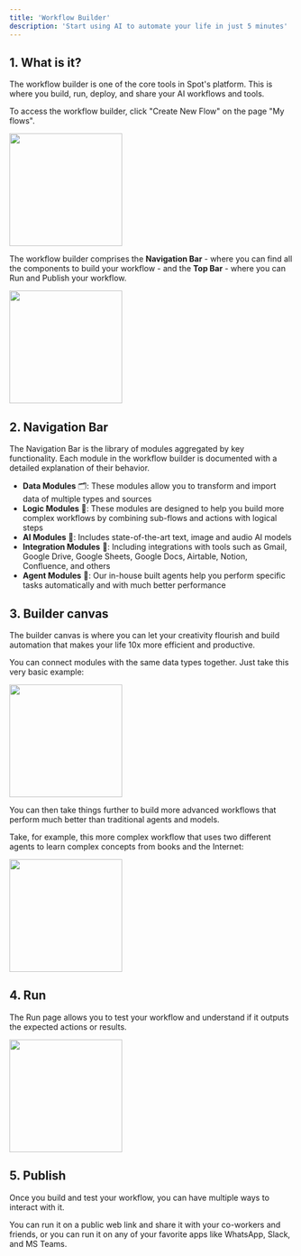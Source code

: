 ```yaml
---
title: 'Workflow Builder'
description: 'Start using AI to automate your life in just 5 minutes'
---
```


## 1. What is it?

The workflow builder is one of the core tools in Spot's platform. This is where you build, run, deploy, and share your AI workflows and tools.

To access the workflow builder, click "Create New Flow" on the page "My flows".

<img height="200" src="Access Workflow.png" />

The workflow builder comprises the **Navigation Bar** - where you can find all the components to build your workflow - and the **Top Bar** - where you can Run and Publish your workflow.

<img height="200" src="WB.png" />

## 2. Navigation Bar

The Navigation Bar is the library of modules aggregated by key functionality. Each module in the workflow builder is documented with a detailed explanation of their behavior.

- **Data Modules** 🗂️: These modules allow you to transform and import data of multiple types and sources
- **Logic Modules** 🧩: These modules are designed to help you build more complex workflows by combining sub-flows and actions with logical steps
- **AI Modules** 🧠: Includes state-of-the-art text, image and audio AI models
- **Integration Modules** 🔗: Including integrations with tools such as Gmail, Google Drive, Google Sheets, Google Docs, Airtable, Notion, Confluence, and others
- **Agent Modules** 🤖: Our in-house built agents help you perform specific tasks automatically and with much better performance

## 3. Builder canvas

The builder canvas is where you can let your creativity flourish and build automation that makes your life 10x more efficient and productive.

You can connect modules with the same data types together. Just take this very basic example:

<img height="200" src="WorkflowExample.png" />

You can then take things further to build more advanced workflows that perform much better than traditional agents and models. 

Take, for example, this more complex workflow that uses two different agents to learn complex concepts from books and the Internet:

<img height="200" src="Luxembourg-Law.png" />

## 4. Run

The Run page allows you to test your workflow and understand if it outputs the expected actions or results. 

<img height="200" src="Run.png" />

## 5. Publish

Once you build and test your workflow, you can have multiple ways to interact with it. 

You can run it on a public web link and share it with your co-workers and friends, or you can run it on any of your favorite apps like WhatsApp, Slack, and MS Teams.